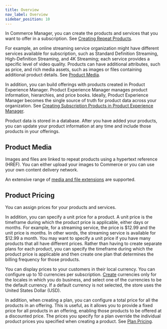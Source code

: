```yaml
---
title: Overview
nav_label: Overview
sidebar_position: 10
---
```


In Commerce Manager, you can create the products and services that you want to offer in a subscription. See [Creating Repeat Products](/docs/commerce-manager/subscriptions/products/creating-products).

For example, an online streaming service organization might have different services available for subscription, such as Standard Definition Streaming, High-Definition Streaming, and 4K Streaming; each service provides a specific level of video quality. Products can have additional attributes, such as price, and rich media assets, such as images or files containing additional product details. See [Product Media](/docs/commerce-manager/subscriptions/products/creating-products).

In addition, you can build offerings with products created in Product Experience Manager. Product Experience Manager manages product information, hierarchies, and price books. Ideally, Product Experience Manager becomes the single source of truth for product data across your organization. See [Creating Subscription Products in Product Experience Manager](/docs/commerce-manager/subscriptions/products/creating-pxm-products).

Product data is stored in a database. After you have added your products, you can update your product information at any time and include those products in your offerings.

## Product Media

Images and files are linked to repeat products using a hypertext reference (HREF). You can either upload your images to Commerce or you can use your own content delivery network. 

An extensive range of [media and file extensions](/docs/commerce-manager/product-experience-manager/product-assets/files) are supported.

## Product Pricing

You can assign prices for your products and services. 

In addition, you can specify a unit price for a product. A unit price is the timeframe during which the product price is applicable, either days or months. For example, for a streaming service, the price is $12.99 and the unit price is months. In other words, the streaming service is available for $12.99 a month. You may want to specify a unit price if you have many products that all have different prices. Rather than having to create separate plans for each product, you can specify the timeframe during which the product price is applicable and then create one plan that determines the billing frequency for those products.

You can display prices to your customers in their local currency. You can configure up to 10 currencies per subscription. [Create](/docs/commerce-manager/product-experience-manager/currencies/manage-currencies) currencies only for the locales in which you do business, and select one of the currencies to be the default currency. If a default currency is not selected, the store uses the United States Dollar (USD).

In addition, when creating a plan, you can configure a total price for all the products in an offering. This is useful, as it allows you to provide a fixed price for all products in an offering, enabling those products to be offered at a discounted price. The prices you specify for a plan override the individual product prices you specified when creating a product. See [Plan Pricing](/docs/commerce-manager/subscriptions/subscription-plans/managing-subscription-plans-cm).
